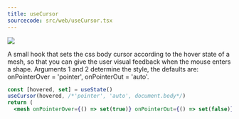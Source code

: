 ```yaml
---
title: useCursor
sourcecode: src/web/useCursor.tsx
---
```


![](https://img.shields.io/badge/-Dom only-red)

A small hook that sets the css body cursor according to the hover state of a mesh, so that you can give the user visual feedback when the mouse enters a shape. Arguments 1 and 2 determine the style, the defaults are: onPointerOver = 'pointer', onPointerOut = 'auto'.

```jsx
const [hovered, set] = useState()
useCursor(hovered, /*'pointer', 'auto', document.body*/)
return (
  <mesh onPointerOver={() => set(true)} onPointerOut={() => set(false)}>
```
